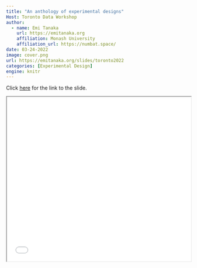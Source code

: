 ```yaml
---
title: "An anthology of experimental designs"
Host: Toronto Data Workshop
author:
  - name: Emi Tanaka
    url: https://emitanaka.org
    affiliation: Monash University
    affiliation_url: https://numbat.space/
date: 03-24-2022
image: cover.png
url: https://emitanaka.org/slides/toronto2022
categories: [Experimental Design]
engine: knitr
---
```



Click [here](`r rmarkdown::metadata$url`) for the link to the slide. 

<iframe src="`r rmarkdown::metadata$url`" width="100%" height="450px"></iframe>
